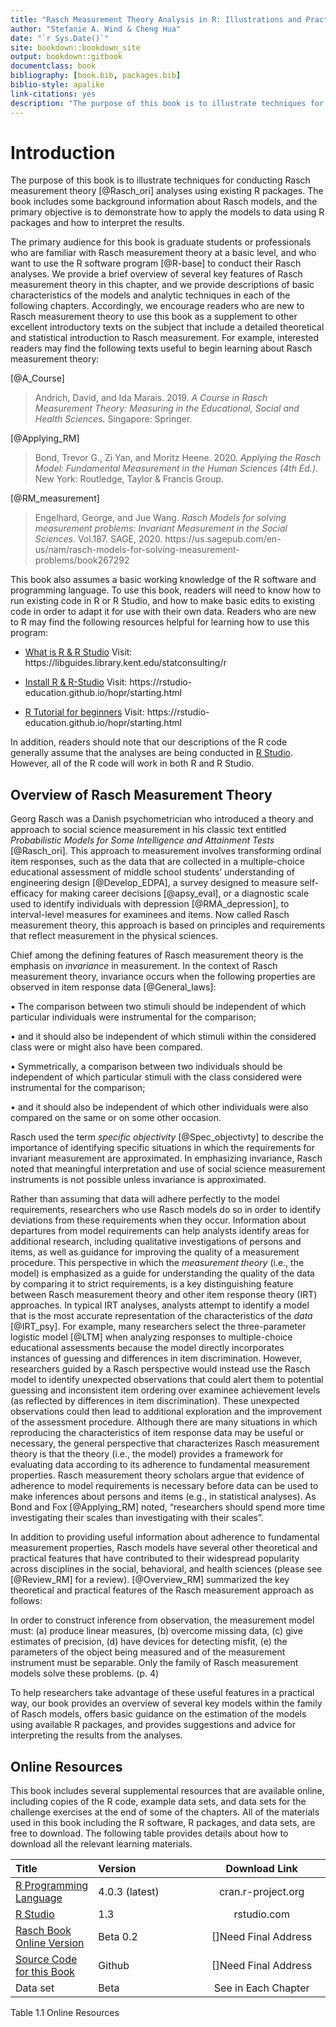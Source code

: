 ```yaml
--- 
title: "Rasch Measurement Theory Analysis in R: Illustrations and Practical Guidance for Researchers and Practitioners"
author: "Stefanie A. Wind & Cheng Hua"
date: "`r Sys.Date()`"
site: bookdown::bookdown_site
output: bookdown::gitbook
documentclass: book
bibliography: [book.bib, packages.bib]
biblio-style: apalike
link-citations: yes
description: "The purpose of this book is to illustrate techniques for conducting Rasch measurement theory analyses using existing R packages. The book includes some background information about Rasch models, and the primary objective is to demonstrate how to apply the models to data using existing R packages and how to interpret the results. The intended audience for this book is graduate students or professionals who have a basic familiarity with Rasch measurement theory and who have a basic working knowledge of the R software."
---
```


# Introduction

  The purpose of this book is to illustrate techniques for conducting Rasch measurement theory [@Rasch_ori] analyses using existing R packages. The book includes some background information about Rasch models, and the primary objective is to demonstrate how to apply the models to data using R packages and how to interpret the results.

  The primary audience for this book is graduate students or professionals who are familiar with Rasch measurement theory at a basic level, and who want to use the R software program [@R-base] to conduct their Rasch analyses. We provide a brief overview of several key features of Rasch measurement theory in this chapter, and we provide descriptions of basic characteristics of the models and analytic techniques in each of the following chapters. Accordingly, we encourage readers who are new to Rasch measurement theory to use this book as a supplement to other excellent introductory texts on the subject that include a detailed theoretical and statistical introduction to Rasch measurement. For example, interested readers may find the following texts useful to begin learning about Rasch measurement theory:

[@A_Course]

> Andrich, David, and Ida Marais. 2019. *A Course in Rasch Measurement Theory: Measuring in the Educational, Social and Health Sciences.* Singapore: Springer. 

[@Applying_RM]

> Bond, Trevor G., Zi Yan, and Moritz Heene. 2020. *Applying the Rasch Model: Fundamental Measurement in the Human Sciences (4th Ed.)*. New York: Routledge, Taylor & Francis Group.   

[@RM_measurement]

> Engelhard, George, and Jue Wang. *Rasch Models for solving measurement problems: Invariant Measurement in the Social Sciences.* Vol.187. SAGE, 2020.  https://us.sagepub.com/en-us/nam/rasch-models-for-solving-measurement-problems/book267292

This book also assumes a basic working knowledge of the R software and programming language. To use this book, readers will need to know how to run existing code in R or R Studio, and how to make basic edits to existing code in order to adapt it for use with their own data. Readers who are new to R may find the following resources helpful for learning how to use this program:
  
- [What is R & R Studio](https://libguides.library.kent.edu/statconsulting/r) Visit: https://libguides.library.kent.edu/statconsulting/r

- [Install R & R-Studio](https://rstudio-education.github.io/hopr/starting.html) Visit: https://rstudio-education.github.io/hopr/starting.html

- [R Tutorial for beginners](https://www.statmethods.net/r-tutorial/index.html)
Visit: https://rstudio-education.github.io/hopr/starting.html

In addition, readers should note that our descriptions of the R code generally assume that the analyses are being conducted in [R Studio](https://rstudio.com/). However, all of the R code will work in both R and R Studio.

## Overview of Rasch Measurement Theory

Georg Rasch was a Danish psychometrician who introduced a theory and approach to social science measurement in his classic text entitled *Probabilistic Models for Some Intelligence and Attainment Tests* [@Rasch_ori]. This approach to measurement involves transforming ordinal item responses, such as the data that are collected in a multiple-choice educational assessment of middle school students’ understanding of engineering design [@Develop_EDPA], a survey designed to measure self-efficacy for making career decisions [@apsy_eval], or a diagnostic scale used to identify individuals with depression [@RMA_depression], to interval-level measures for examinees and items. Now called Rasch measurement theory, this approach is based on principles and requirements that reflect measurement in the physical sciences. 

  Chief among the defining features of Rasch measurement theory is the emphasis on *invariance* in measurement. In the context of Rasch measurement theory, invariance occurs when the following properties are observed in item response data [@General_laws]: 

•	The comparison between two stimuli should be independent of which particular individuals were instrumental for the comparison; 

•	and it should also be independent of which stimuli within the considered class were or might also have been compared.

•	Symmetrically, a comparison between two individuals should be independent of which particular stimuli with the class considered were instrumental for the comparison; 

•	and it should also be independent of which other individuals were also compared on the same or on some other occasion.

  Rasch used the term *specific objectivity* [@Spec_objectivty] to describe the importance of identifying specific situations in which the requirements for invariant measurement are approximated. In emphasizing invariance, Rasch noted that meaningful interpretation and use of social science measurement instruments is not possible unless invariance is approximated.

  Rather than assuming that data will adhere perfectly to the model requirements, researchers who use Rasch models do so in order to identify deviations from these requirements when they occur. Information about departures from model requirements can help analysts identify areas for additional research, including qualitative investigations of persons and items, as well as guidance for improving the quality of a measurement procedure. This perspective in which the *measurement theory* (i.e., the model) is emphasized as a guide for understanding the quality of the data by comparing it to strict requirements, is a key distinguishing feature between Rasch measurement theory and other item response theory (IRT) approaches. In typical IRT analyses, analysts attempt to identify a model that is the most accurate representation of the characteristics of the *data* [@IRT_psy]. For example, many researchers select the three-parameter logistic model [@LTM] when analyzing responses to multiple-choice educational assessments because the model directly incorporates instances of guessing and differences in item discrimination. However, researchers guided by a Rasch perspective would instead use the Rasch model to identify unexpected observations that could alert them to potential guessing and inconsistent item ordering over examinee achievement levels (as reflected by differences in item discrimination). These unexpected observations could then lead to additional exploration and the improvement of the assessment procedure. Although there are many situations in which reproducing the characteristics of item response data may be useful or necessary, the general perspective that characterizes Rasch measurement theory is that the theory (i.e., the model) provides a framework for evaluating data according to its adherence to fundamental measurement properties. Rasch measurement theory scholars argue that evidence of adherence to model requirements is necessary before data can be used to make inferences about persons and items (e.g., in statistical analyses). As Bond and Fox [@Applying_RM] noted, “researchers should spend more time investigating their scales than investigating with their scales”. 

  In addition to providing useful information about adherence to fundamental measurement properties, Rasch models have several other theoretical and practical features that have contributed to their widespread popularity across disciplines in the social, behavioral, and health sciences (please see [@Review_RM] for a review). [@Overview_RM] summarized the key theoretical and practical features of the Rasch measurement approach as follows:

  In order to construct inference from observation, the measurement model must: (a) produce linear measures, (b) overcome missing data, (c) give estimates of precision, (d) have devices for detecting misfit, (e) the parameters of the object being measured and of the measurement instrument must be separable. Only the family of Rasch measurement models solve these problems. (p. 4)

  To help researchers take advantage of these useful features in a practical way, our book provides an overview of several key models within the family of Rasch models, offers basic guidance on the estimation of the models using available R packages, and provides suggestions and advice for interpreting the results from the analyses.
  
## Online Resources

  This book includes several supplemental resources that are available online, including copies of the R code, example data sets, and data sets for the challenge exercises at the end of some of the chapters. All of the materials used in this book including the R software, R packages, and data sets, are free to download. The following table provides details about how to download all the relevant learning materials.
  
| Title | Version | Download Link |
| :---  |  :----  | :----:  |
| [R Programming Language](https://cran.r-project.org/src/base/R-4/) | 4.0.3 (latest) | cran.r-project.org |
| [R Studio](https://rstudio.com/products/rstudio/download/) | 1.3 | rstudio.com  |
| [Rasch Book Online Version](https://bookdown.org/connect/#/apps/5286/access/1060) | Beta 0.2 | []Need Final Address |
| [Source Code for this Book](https://github.com/huacheng1985/TheRaschBook) | Github | []Need Final Address |
| Data set  | Beta | See in Each Chapter |
Table 1.1 Online Resources




    
    

